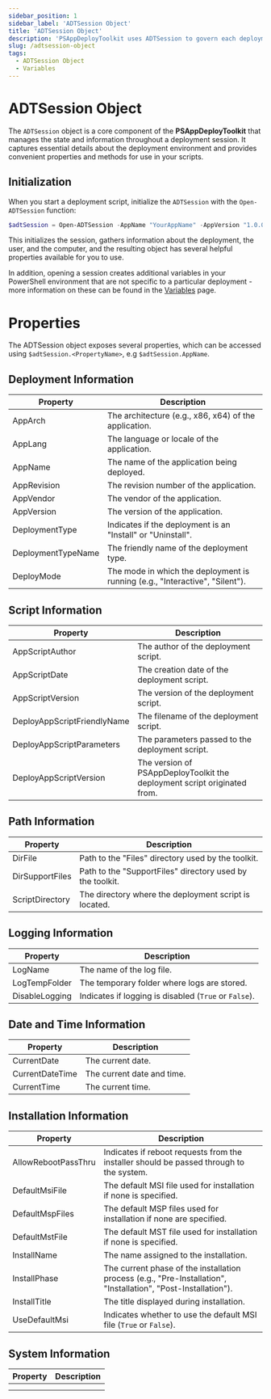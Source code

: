 ```yaml
---
sidebar_position: 1
sidebar_label: 'ADTSession Object'
title: 'ADTSession Object'
description: 'PSAppDeployToolkit uses ADTSession to govern each deployment. You can find more information here'
slug: /adtsession-object
tags:
  - ADTSession Object
  - Variables
---
```


# ADTSession Object

The `ADTSession` object is a core component of the **PSAppDeployToolkit** that manages the state and information throughout a deployment session. It captures essential details about the deployment environment and provides convenient properties and methods for use in your scripts.

## Initialization

When you start a deployment script, initialize the `ADTSession` with the `Open-ADTSession` function:

```powershell
$adtSession = Open-ADTSession -AppName "YourAppName" -AppVersion "1.0.0" -AppVendor "YourVendor" -DeploymentType "Install" -SessionState $ExecutionContext.SessionState -PassThru
```

This initializes the session, gathers information about the deployment, the user, and the computer, and the resulting object has several helpful properties available for you to use.

In addition, opening a session creates additional variables in your PowerShell environment that are not specific to a particular deployment - more information on these can be found in the [Variables](./variables) page.

# Properties
The ADTSession object exposes several properties, which can be accessed using `$adtSession.<PropertyName>`, e.g `$adtSession.AppName`.

## Deployment Information

| **Property**       | **Description**                                                              |
|--------------------|------------------------------------------------------------------------------|
| AppArch            | The architecture (e.g., x86, x64) of the application.                        |
| AppLang            | The language or locale of the application.                                   |
| AppName            | The name of the application being deployed.                                  |
| AppRevision        | The revision number of the application.                                      |
| AppVendor          | The vendor of the application.                                               |
| AppVersion         | The version of the application.                                              |
| DeploymentType     | Indicates if the deployment is an "Install" or "Uninstall".                  |
| DeploymentTypeName | The friendly name of the deployment type.                                    |
| DeployMode         | The mode in which the deployment is running (e.g., "Interactive", "Silent"). |

## Script Information

| **Property**                | **Description**                                                          |
|-----------------------------|--------------------------------------------------------------------------|
| AppScriptAuthor             | The author of the deployment script.                                     |
| AppScriptDate               | The creation date of the deployment script.                              |
| AppScriptVersion            | The version of the deployment script.                                    |
| DeployAppScriptFriendlyName | The filename of the deployment script.                                   |
| DeployAppScriptParameters   | The parameters passed to the deployment script.                          |
| DeployAppScriptVersion      | The version of PSAppDeployToolkit the deployment script originated from. |

## Path Information

| **Property**    | **Description**                                           |
|-----------------|-----------------------------------------------------------|
| DirFile         | Path to the "Files" directory used by the toolkit.        |
| DirSupportFiles | Path to the "SupportFiles" directory used by the toolkit. |
| ScriptDirectory | The directory where the deployment script is located.     |

## Logging Information
| **Property**   | **Description**                                       |
|----------------|-------------------------------------------------------|
| LogName        | The name of the log file.                             |
| LogTempFolder  | The temporary folder where logs are stored.           |
| DisableLogging | Indicates if logging is disabled (`True` or `False`). |

## Date and Time Information
| **Property**    | **Description**            |
|-----------------|----------------------------|
| CurrentDate     | The current date.          |
| CurrentDateTime | The current date and time. |
| CurrentTime     | The current time.          |

## Installation Information
| **Property**        | **Description**                                                                                                |
|---------------------|----------------------------------------------------------------------------------------------------------------|
| AllowRebootPassThru | Indicates if reboot requests from the installer should be passed through to the system.                        |
| DefaultMsiFile      | The default MSI file used for installation if none is specified.                                               |
| DefaultMspFiles     | The default MSP files used for installation if none are specified.                                             |
| DefaultMstFile      | The default MST file used for installation if none is specified.                                               |
| InstallName         | The name assigned to the installation.                                                                         |
| InstallPhase        | The current phase of the installation process (e.g., "Pre-Installation", "Installation", "Post-Installation"). |
| InstallTitle        | The title displayed during installation.                                                                       |
| UseDefaultMsi       | Indicates whether to use the default MSI file (`True` or `False`).                                             |


## System Information
| **Property** | **Description** |
|--------------|-----------------|
|              |                 |
|              |
